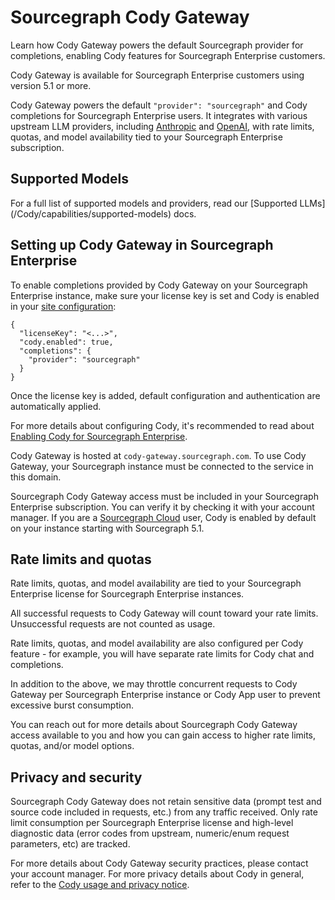 # Sourcegraph Cody Gateway

<p className="subtitle">Learn how Cody Gateway powers the default Sourcegraph provider for completions, enabling Cody features for Sourcegraph Enterprise customers.</p>

<Callout type="note" title="Note">Cody Gateway is available for Sourcegraph Enterprise customers using version 5.1 or more.</Callout>

Cody Gateway powers the default `"provider": "sourcegraph"` and Cody completions for Sourcegraph Enterprise users. It integrates with various upstream LLM providers, including [Anthropic](https://www.anthropic.com/) and [OpenAI](https://openai.com/), with rate limits, quotas, and model availability tied to your Sourcegraph Enterprise subscription.

## Supported Models

For a full list of supported models and providers, read our [Supported LLMs] (/Cody/capabilities/supported-models) docs.

## Setting up Cody Gateway in Sourcegraph Enterprise

To enable completions provided by Cody Gateway on your Sourcegraph Enterprise instance, make sure your license key is set and Cody is enabled in your [site configuration](/admin/config/site_config):

```jsonc
{
  "licenseKey": "<...>",
  "cody.enabled": true,
  "completions": {
    "provider": "sourcegraph"
  }
}
```

Once the license key is added, default configuration and authentication are automatically applied.

For more details about configuring Cody, it's recommended to read about [Enabling Cody for Sourcegraph Enterprise](/cody/clients/enable-cody-enterprise).

Cody Gateway is hosted at `cody-gateway.sourcegraph.com`. To use Cody Gateway, your Sourcegraph instance must be connected to the service in this domain.

<Callout type="warning">Sourcegraph Cody Gateway access must be included in your Sourcegraph Enterprise subscription. You can verify it by checking it with your account manager. If you are a [Sourcegraph Cloud](/cloud/) user, Cody is enabled by default on your instance starting with Sourcegraph 5.1.</Callout>

## Rate limits and quotas

Rate limits, quotas, and model availability are tied to your Sourcegraph Enterprise license for Sourcegraph Enterprise instances.

All successful requests to Cody Gateway will count toward your rate limits. Unsuccessful requests are not counted as usage.

Rate limits, quotas, and model availability are also configured per Cody feature - for example, you will have separate rate limits for Cody chat and completions.

In addition to the above, we may throttle concurrent requests to Cody Gateway per Sourcegraph Enterprise instance or Cody App user to prevent excessive burst consumption.

<Callout type="note">You can reach out for more details about Sourcegraph Cody Gateway access available to you and how you can gain access to higher rate limits, quotas, and/or model options.</Callout>

## Privacy and security

Sourcegraph Cody Gateway does not retain sensitive data (prompt test and source code included in requests, etc.) from any traffic received. Only rate limit consumption per Sourcegraph Enterprise license and high-level diagnostic data (error codes from upstream, numeric/enum request parameters, etc) are tracked.

For more details about Cody Gateway security practices, please contact your account manager. For more privacy details about Cody in general, refer to the [Cody usage and privacy notice](https://about.sourcegraph.com/terms/cody-notice).
